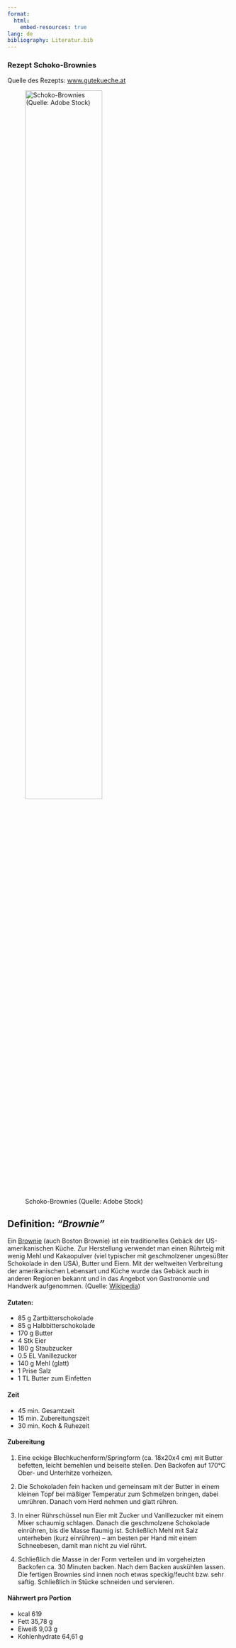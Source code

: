 ```yaml
---
format:
  html:
    embed-resources: true
lang: de
bibliography: Literatur.bib
---
```


<!--
title: "DEB3 Produktentwicklung 1"
resource-path: ["../images"]
format:
  html:
    embed-resources: true

author:
  - name: "Christian Anders"
    roles: "Dozent"
    email: christian.anders@hs-esslingen.de
    affiliation: 
      - name: "Hochschule Esslingen"
        department: "Wirtschaft & Technik"
        group: "Digital Engineering (DEB)"
        city: "Esslingen am Neckar"
        postal-code: 73728
        country: "Deutschland"
        url: https://www.hs-esslingen.de/
abstract: > 
  Skript zur Vorlesung und Labor *"Produktentwicklung 1"* für den Studiengang Digital Engineering DEB3 im Wintersemester 2024/2025
keywords:
  - Produktentstehungsprozess
  - Entwicklungsmethodik
  - Produktions- und Werkstofftechnik
copyright: 
  holder: Christian Anders
  year: 2024
lang: de
bibliography: Literatur.bib
date: last-modified
toc: false
number-sections: false
scrollable: true
toc-location: right-body
cap-location: bottom
number-offset: 0
link-external-icon: true
link-external-newwindow: true
-->

<!--
resource-path: ["c:/temp/images/"]
resource-path: ["../images"]
resource-path: ["images"]
-->

<!-- 
::: {.callout-warning}
## WARNING!
**THIS DOCUMENT IS STILL WORK IN PROGRESS!!!**
:::
 -->
<!-- -------------------------------------------------------------------------

                       Rezept für Schoko-Brownies

-------------------------------------------------------------------------- -->


### Rezept Schoko-Brownies
Quelle des Rezepts: [www.gutekueche.at](https://www.gutekueche.at/)

![Schoko-Brownies (Quelle: Adobe Stock)](images/AdobeStock_257686783.jpeg){width=64% #fig-brownies}

::: {.callout-tip}
## Definition: *"Brownie"*
Ein [Brownie](https://de.wikipedia.org/wiki/Brownie_(Geb%C3%A4ck)) (auch Boston Brownie) ist ein traditionelles Gebäck der US-amerikanischen Küche. Zur Herstellung verwendet man einen Rührteig mit wenig Mehl und Kakaopulver (viel typischer mit geschmolzener ungesüßter Schokolade in den USA), Butter und Eiern. Mit der weltweiten Verbreitung der amerikanischen Lebensart und Küche wurde das Gebäck auch in anderen Regionen bekannt und in das Angebot von Gastronomie und Handwerk aufgenommen. (Quelle: [Wikipedia](https://de.wikipedia.org/wiki/Brownie_(Geb%C3%A4ck)))
:::

#### Zutaten:

+ 85	g	Zartbitterschokolade
+ 85	g	Halbbitterschokolade
+ 170	g	Butter
+ 4	Stk	Eier
+ 180	g	Staubzucker
+ 0.5	EL	Vanillezucker
+ 140	g	Mehl (glatt)
+ 1	Prise	Salz
+ 1	TL	Butter zum Einfetten

#### Zeit
+ 45 min. Gesamtzeit 
+ 15 min. Zubereitungszeit 
+ 30 min. Koch & Ruhezeit

#### Zubereitung
1. Eine eckige Blechkuchenform/Springform (ca. 18x20x4 cm) mit Butter befetten, leicht bemehlen und beiseite stellen. Den Backofen auf 170°C Ober- und Unterhitze vorheizen.

2. Die Schokoladen fein hacken und gemeinsam mit der Butter in einem kleinen Topf bei mäßiger Temperatur zum Schmelzen bringen, dabei umrühren. Danach vom Herd nehmen und glatt rühren.

3. In einer Rührschüssel nun Eier mit Zucker und Vanillezucker mit einem Mixer schaumig schlagen. Danach die geschmolzene Schokolade einrühren, bis die Masse flaumig ist. Schließlich Mehl mit Salz unterheben (kurz einrühren) – am besten per Hand mit einem Schneebesen, damit man nicht zu viel rührt.

4. Schließlich die Masse in der Form verteilen und im vorgeheizten Backofen ca. 30 Minuten backen.
Nach dem Backen auskühlen lassen. Die fertigen Brownies sind innen noch etwas speckig/feucht bzw. sehr saftig. Schließlich in Stücke schneiden und servieren.

<!--
#### Tipps zum Rezept
Nimmt man die doppelte Menge, kann die Masse auf ein ganzes Backblech gestrichen werden. Sie gehen auch toll auf.

Zur Verzierung kann man noch Schokolade im Wasserbad schmelzen und über die Brownies gießen.

Luftdicht verpackt halten die Brownies einige Tage bei Zimmertemperatur und im Kühlschrank rund eine Woche. Dann eine Stunde vor Verzehr aus dem Kühlschrank nehmen und auf Raumtemperatur bringen.

Die Brownies lassen sich auch gut einfrieren.
-->

#### Nährwert pro Portion
+ kcal 		619
+ Fett		35,78 g
+ Eiweiß	9,03 g
+ Kohlenhydrate	64,61 g



<!--
**Weiterführende Links** (Wikipedia):

+ [Alt text](https://de.wikipedia.org/wiki/W%C3%B6hlerversuch)
-->

<!--
::: {.callout-tip}
## Weiterführende Sharable-Links (Springer-Verlag)

+ @jakoby_qualitatsmanagement_2022: [Elementare QM-Methoden](https://rdcu.be/dIy3K)

:::

## Literaturempfehlung

![@jakoby_qualitatsmanagement_2022: [Qualitätsmanagement für Ingenieure](https://link.springer.com/book/10.1007/978-3-658-36677-3)](images/Jakoby_Qualitaetsmanagement.webp){width=40%}
-->
